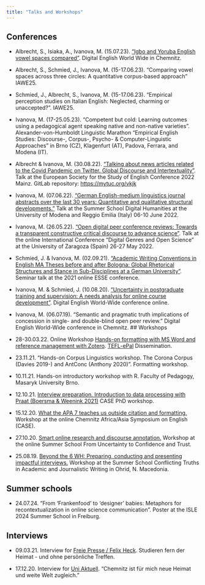 ```yaml
---
title: "Talks and Workshops"
---
```


## Conferences

- Albrecht, S., Isiaka, A., Ivanova, M. (15.07.23). <a href="https://tuc.cloud/index.php/s/2dJMWmZCooa29gr" target="_blank">"Igbo and Yoruba English vowel spaces compared"</a>. Digital English World Wide in Chemnitz.

- Albrecht, S., Schmied, J., Ivanova, M. (15-17.06.23). "Comparing vowel spaces across three circles: A quantitative corpus-based approach" IAWE25.

- Schmied, J., Albrecht, S., Ivanova, M. (15-17.06.23). "Empirical perception studies on Italian English: Neglected, charming or unaccepted?". IAWE25.

- Ivanova, M. (17-25.05.23). "Competent but cold: Learning outcomes using a pedagogical agent speaking native and non-native varieties". Alexander-von-Humboldt Linguistic Marathon "Empirical English Studies: Discourse-, Corpus-, Psycho- & Computer-Linguistic Approaches" in Brno (CZ), Klagenfurt (AT), Padova, Ferrara, and Modena (IT).

- Albrecht & Ivanova, M. (30.08.22). <a href="https://tuc.cloud/index.php/s/AsrfXfmrxRiCHWK" target="_blank">"Talking about news articles related to the Covid Pandemic on Twitter. Global Discourse and Intertextuality"</a>. Talk at the European Society for the Study of English Conference 2022 Mainz. GitLab repository: <a href="https://mytuc.org/vkjk" target="_blank">https://mytuc.org/vkjk</a>

- Ivanova, M. (07.06.22). <a href="https://tuc.cloud/index.php/s/pxQeBZi3FStH8Ts" target="_blank">"German English-medium linguistics journal abstracts over the last 30 years: Quantitative and qualitative structural developments."</a> Talk at the Summer School Digital Humanities at the University of Modena and Reggio Emilia (Italy) 06-10 June 2022.

- Ivanova, M. (26.05.22). <a href="https://tuc.cloud/index.php/s/6RqXp8xbTty3gPP" target="_blank">"Open digital peer conference reviews: Towards a transparent constructive critical discourse to advance science"</a>. Talk at the online International Conference “Digital Genres and Open Science” at the University of Zaragoza (Spain) 26-27 May 2022.

- Schmied, J. & Ivanova, M. (02.09.21). <a href="https://tuc.cloud/index.php/s/gXmiikLmTz8Jn7t" target="_blank">"Academic Writing Conventions in English MA Theses before and after Bologna: Global Rhetorical Structures and Stance in Sub-Disciplines at a German University"</a>. Seminar talk at the 2021 online ESSE conference.

- Ivanova, M. & Schmied, J. (10.08.20). <a href="https://tuc.cloud/index.php/s/m52AtZEsi3p4jcW" target="_blank">"Uncertainty in postgraduate training and supervision: A needs analysis for online course development"</a>. Digital English World-Wide conference online.

- Ivanova, M. (06.07.19). “Semantic and pragmatic truth implications of concession in single- and double-blind open peer review.” Digital English World-Wide conference in Chemnitz.
## Workshops

- 28-30.03.22. Online Workshop <a href="https://tuc.cloud/index.php/s/onejf2Fiq7PrZ2e" target="_blank">Hands-on formatting with MS Word and reference management with Zotero</a>. <a href="https://www.tu-chemnitz.de/phil/english/sections/ling/TEFL-ePal/TEFL-ePal.php" target="_blank">TEFL-ePal</a> Dissemination.

- 23.11.21. "Hands-on Corpus Linguistics workshop. The Corona Corpus (Davies 2019-) and AntConc (Anthony 2020)". Formatting workshop.

- 10.11.21. Hands-on introductory workshop with R. Faculty of Pedagogy, Masaryk University Brno.

- 12.10.21. <a href="https://tuc.cloud/index.php/s/57EX9NsZNmE2Lsk" target="_blank">Interview preparation. Introduction to data processing with Praat (Boersma & Weenink 2021)</a> CASE PhD workshop.

- 15.12.20. <a href="https://tuc.cloud/index.php/s/AoFpm9DqE7dARg3" target="_blank">What the APA 7 teaches us outside citation and formatting.</a> Workshop at the online Chemnitz Africa/Asia Symposium on English (CASE).

- 27.10.20. <a href="https://tuc.cloud/index.php/s/aTwT4ieRHsNWocB" target="_blank">Smart online research and discourse annotation.</a> Workshop at the online Summer School From Uncertainty to Confidence and Trust.

- 25.08.19. <a href="https://tuc.cloud/index.php/s/e579X45oSzo6HoL" target="_blank">Beyond the 6 WH: Preparing, conducting and presenting impactful interviews.</a> Workshop at the Summer School Conflicting Truths in Academic and Journalistic Writing in Ohrid, N. Macedonia.

## Summer schools
- 24.07.24. "From ‘Frankenfood’ to ‘designer’ babies: Metaphors for recontextualization in online science communication". Poster at the ISLE 2024 Summer School in Freiburg. 

## Interviews

- 09.03.21. Interview for <a href="https://www.freiepresse.de/chemnitz/studieren-fern-der-heimat-und-ohne-pers-nliche-treffen-artikel11383443" target="_blank">Freie Presse / Felix Heck</a>. Studieren fern der Heimat - und ohne persönliche Treffen.

- 17.12.20. Interview for <a href="https://www.tu-chemnitz.de/tu/pressestelle/aktuell/10495" target="_blank">Uni Aktuell</a>. "Chemnitz ist für mich neue Heimat und weite Welt zugleich."
